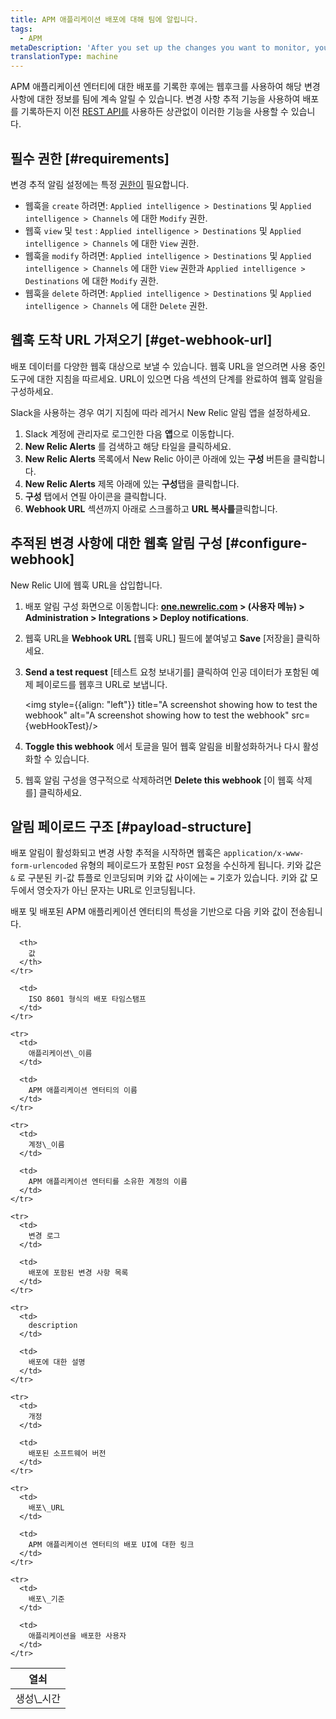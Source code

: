 ```yaml
---
title: APM 애플리케이션 배포에 대해 팀에 알립니다.
tags:
  - APM
metaDescription: 'After you set up the changes you want to monitor, you can use a webhook to notify your colleagues about the impacts of those changes.'
translationType: machine
---
```



APM 애플리케이션 엔터티에 대한 배포를 기록한 후에는 웹후크를 사용하여 해당 변경 사항에 대한 정보를 팀에 계속 알릴 수 있습니다. 변경 사항 추적 기능을 사용하여 배포를 기록하든지 이전 [REST API를](/docs/apm/apm-ui-pages/events/record-deployments/#api-instructions) 사용하든 상관없이 이러한 기능을 사용할 수 있습니다.

## 필수 권한 [#requirements]

변경 추적 알림 설정에는 특정 [권한이](/docs/accounts/accounts-billing/new-relic-one-user-management/user-permissions) 필요합니다.

* 웹훅을 `create` 하려면: `Applied intelligence > Destinations` 및 `Applied intelligence > Channels` 에 대한 `Modify` 권한.
* 웹훅 `view` 및 `test` : `Applied intelligence > Destinations` 및 `Applied intelligence > Channels` 에 대한 `View` 권한.
* 웹훅을 `modify` 하려면: `Applied intelligence > Destinations` 및 `Applied intelligence > Channels` 에 대한 `View` 권한과 `Applied intelligence > Destinations` 에 대한 `Modify` 권한.
* 웹훅을 `delete` 하려면: `Applied intelligence > Destinations` 및 `Applied intelligence > Channels` 에 대한 `Delete` 권한.

## 웹훅 도착 URL 가져오기 [#get-webhook-url]

배포 데이터를 다양한 웹훅 대상으로 보낼 수 있습니다. 웹훅 URL을 얻으려면 사용 중인 도구에 대한 지침을 따르세요. URL이 있으면 다음 섹션의 단계를 완료하여 웹훅 알림을 구성하세요.

Slack을 사용하는 경우 여기 지침에 따라 레거시 New Relic 알림 앱을 설정하세요.

1. Slack 계정에 관리자로 로그인한 다음 **앱**으로 이동합니다.
2. **New Relic Alerts** 를 검색하고 해당 타일을 클릭하세요.
3. **New Relic Alerts** 목록에서 New Relic 아이콘 아래에 있는 **구성** 버튼을 클릭합니다.
4. **New Relic Alerts** 제목 아래에 있는 **구성**탭을 클릭합니다.
5. **구성** 탭에서 연필 아이콘을 클릭합니다.
6. **Webhook URL** 섹션까지 아래로 스크롤하고 **URL 복사를**클릭합니다.

## 추적된 변경 사항에 대한 웹훅 알림 구성 [#configure-webhook]

New Relic UI에 웹훅 URL을 삽입합니다.

1. 배포 알림 구성 화면으로 이동합니다: **[one.newrelic.com](https://one.newrelic.com/) > (사용자 메뉴) > Administration > Integrations > Deploy notifications**.

2. 웹훅 URL을 **Webhook URL** \[웹훅 URL] 필드에 붙여넣고 **Save** \[저장을] 클릭하세요.

3. **Send a test request** \[테스트 요청 보내기를] 클릭하여 인공 데이터가 포함된 예제 페이로드를 웹후크 URL로 보냅니다.

   <img style={{align: "left"}} title="A screenshot showing how to test the webhook" alt="A screenshot showing how to test the webhook" src={webHookTest}/>

4. **Toggle this webhook** 에서 토글을 밀어 웹훅 알림을 비활성화하거나 다시 활성화할 수 있습니다.

5. 웹훅 알림 구성을 영구적으로 삭제하려면 **Delete this webhook** \[이 웹훅 삭제 를] 클릭하세요.

## 알림 페이로드 구조 [#payload-structure]

배포 알림이 활성화되고 변경 사항 추적을 시작하면 웹훅은 `application/x-www-form-urlencoded` 유형의 페이로드가 포함된 `POST` 요청을 수신하게 됩니다. 키와 값은 `&` 로 구분된 키-값 튜플로 인코딩되며 키와 값 사이에는 `=` 기호가 있습니다. 키와 값 모두에서 영숫자가 아닌 문자는 URL로 인코딩됩니다.

배포 및 배포된 APM 애플리케이션 엔터티의 특성을 기반으로 다음 키와 값이 전송됩니다.

<table>
  <thead>
    <tr>
      <th>
        열쇠
      </th>

      <th>
        값
      </th>
    </tr>
  </thead>

  <tbody>
    <tr>
      <td>
        생성\_시간
      </td>

      <td>
        ISO 8601 형식의 배포 타임스탬프
      </td>
    </tr>

    <tr>
      <td>
        애플리케이션\_이름
      </td>

      <td>
        APM 애플리케이션 엔터티의 이름
      </td>
    </tr>

    <tr>
      <td>
        계정\_이름
      </td>

      <td>
        APM 애플리케이션 엔터티를 소유한 계정의 이름
      </td>
    </tr>

    <tr>
      <td>
        변경 로그
      </td>

      <td>
        배포에 포함된 변경 사항 목록
      </td>
    </tr>

    <tr>
      <td>
        description
      </td>

      <td>
        배포에 대한 설명
      </td>
    </tr>

    <tr>
      <td>
        개정
      </td>

      <td>
        배포된 소프트웨어 버전
      </td>
    </tr>

    <tr>
      <td>
        배포\_URL
      </td>

      <td>
        APM 애플리케이션 엔터티의 배포 UI에 대한 링크
      </td>
    </tr>

    <tr>
      <td>
        배포\_기준
      </td>

      <td>
        애플리케이션을 배포한 사용자
      </td>
    </tr>
  </tbody>
</table>